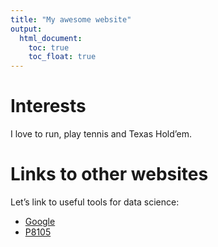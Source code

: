 ```yaml
---
title: "My awesome website"
output: 
  html_document:
    toc: true
    toc_float: true
---
```





# Interests

I love to run, play tennis and Texas Hold'em.


# Links to other websites

Let's link to useful tools for data science:

* [Google](https://www.google.com/)
* [P8105](https://p8105.com)











